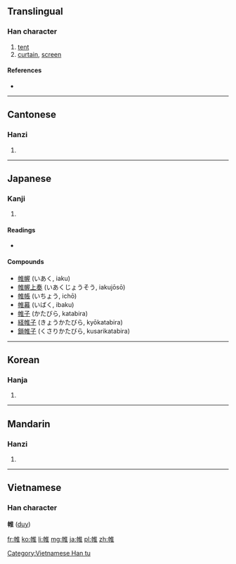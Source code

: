 ==Translingual==

===Han character===
{{Han char|rn=50|rad=巾|as=08|sn=11|four=4021<sub>4</sub>|canj=中月人土 (LBOG)|ids=⿰[[巾]][[隹]]}}

# [[tent]]
# [[curtain]], [[screen]]

====References====
* {{Han ref|kx=0333.100|dkj=08954|dj=0639.120|hdz=10745.080|uh=5E37|ud=24119|bh=B163|bd=45411}}

----

==Cantonese==

===Hanzi===
{{yue-hanzi|jyut=|y=wai4}}

# {{defn|lang=yue|sort=巾08}}

----

==Japanese==

===Kanji===
{{ja-kanji|grade=|rs=巾08}}

# {{defn|lang=ja|sort=巾08}}

====Readings====
* {{ja-readings|on=[[い]] (i)|kun=[[とばり]] (tobari)}}

====Compounds====
* [[帷幄]] (いあく, iaku)
* [[帷幄上奏]] (いあくじょうそう, iakujōsō)
* [[帷帳]] (いちょう, ichō)
* [[帷幕]] (いばく, ibaku)
* [[帷子]] (かたびら, katabira)
* [[経帷子]] (きょうかたびら, kyōkatabira)
* [[鎖帷子]] (くさりかたびら, kusarikatabira)

----

==Korean==

===Hanja===
{{ko-hanja|hangeul=유|rv=yu|mr=yu}}

# {{defn|lang=ko|sort=巾08}}

----

==Mandarin==

===Hanzi===
{{cmn-hanzi|pin=[[wéi]] ([[wei2]])|wg=wei<sup>2</sup>}}
#{{defn|lang=cmn|sort=巾08}}

----

==Vietnamese==
===Han character===
'''帷''' ([[duy]])

[[Category:Vietnamese Han tu]]

[[fr:帷]]
[[ko:帷]]
[[li:帷]]
[[mg:帷]]
[[ja:帷]]
[[pl:帷]]
[[zh:帷]]